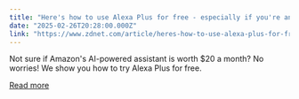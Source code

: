 ```yaml
---
title: "Here's how to use Alexa Plus for free - especially if you're an Amazon Prime member"
date: "2025-02-26T20:28:00.000Z"
link: "https://www.zdnet.com/article/heres-how-to-use-alexa-plus-for-free-especially-if-youre-an-amazon-prime-member/"
---
```


Not sure if Amazon's AI-powered assistant is worth $20 a month? No worries! We show you how to try Alexa Plus for free.

[Read more](https://www.zdnet.com/article/heres-how-to-use-alexa-plus-for-free-especially-if-youre-an-amazon-prime-member/)
